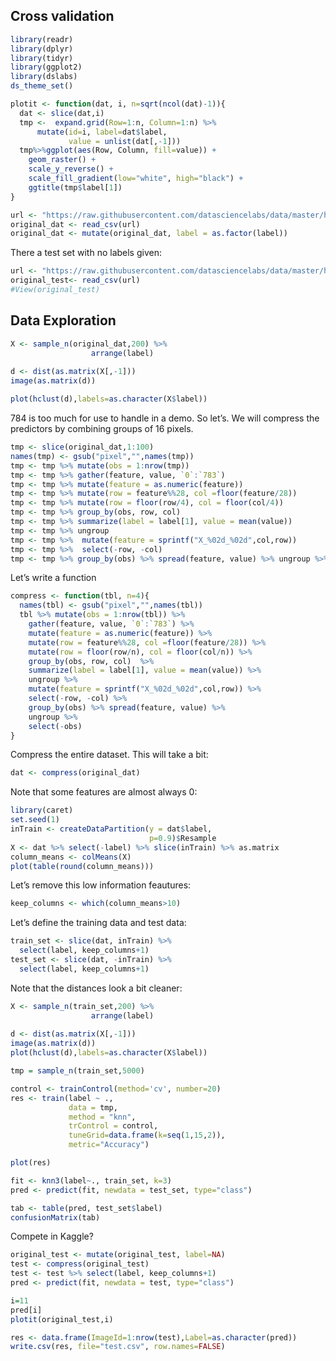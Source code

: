 ## Cross validation
```r
library(readr)
library(dplyr)
library(tidyr)
library(ggplot2)
library(dslabs)
ds_theme_set()
```

```r
plotit <- function(dat, i, n=sqrt(ncol(dat)-1)){
  dat <- slice(dat,i)
  tmp <-  expand.grid(Row=1:n, Column=1:n) %>%  
      mutate(id=i, label=dat$label,  
             value = unlist(dat[,-1]))
  tmp%>%ggplot(aes(Row, Column, fill=value)) + 
    geom_raster() + 
    scale_y_reverse() +
    scale_fill_gradient(low="white", high="black") +
    ggtitle(tmp$label[1])
}
```


```r
url <- "https://raw.githubusercontent.com/datasciencelabs/data/master/hand-written-digits-train.csv"
original_dat <- read_csv(url)
original_dat <- mutate(original_dat, label = as.factor(label))
```

There a test set with no labels given:

```r
url <- "https://raw.githubusercontent.com/datasciencelabs/data/master/hand-written-digits-test.csv"
original_test<- read_csv(url)
#View(original_test)
```

## Data Exploration

```r
X <- sample_n(original_dat,200) %>% 
                  arrange(label)
                   
d <- dist(as.matrix(X[,-1]))
image(as.matrix(d))

plot(hclust(d),labels=as.character(X$label))
``` 

784 is too much for use to handle in a demo. So let's. We will compress the  predictors by combining groups of 16 pixels. 

```r
tmp <- slice(original_dat,1:100)
names(tmp) <- gsub("pixel","",names(tmp))
tmp <- tmp %>% mutate(obs = 1:nrow(tmp)) 
tmp <- tmp %>% gather(feature, value, `0`:`783`) 
tmp <- tmp %>% mutate(feature = as.numeric(feature))
tmp <- tmp %>% mutate(row = feature%%28, col =floor(feature/28))
tmp <- tmp %>% mutate(row = floor(row/4), col = floor(col/4))
tmp <- tmp %>% group_by(obs, row, col) 
tmp <- tmp %>% summarize(label = label[1], value = mean(value)) 
tmp <- tmp %>% ungroup
tmp <- tmp %>%  mutate(feature = sprintf("X_%02d_%02d",col,row))
tmp <- tmp %>%  select(-row, -col) 
tmp <- tmp %>% group_by(obs) %>% spread(feature, value) %>% ungroup %>% select(-obs)
```

Let's write a function

```r
compress <- function(tbl, n=4){
  names(tbl) <- gsub("pixel","",names(tbl))
  tbl %>% mutate(obs = 1:nrow(tbl)) %>% 
    gather(feature, value, `0`:`783`) %>% 
    mutate(feature = as.numeric(feature)) %>% 
    mutate(row = feature%%28, col =floor(feature/28)) %>% 
    mutate(row = floor(row/n), col = floor(col/n)) %>% 
    group_by(obs, row, col)  %>% 
    summarize(label = label[1], value = mean(value)) %>% 
    ungroup %>% 
    mutate(feature = sprintf("X_%02d_%02d",col,row)) %>% 
    select(-row, -col) %>% 
    group_by(obs) %>% spread(feature, value) %>% 
    ungroup %>% 
    select(-obs)
}
```

Compress the entire dataset. This will take a bit:


```r
dat <- compress(original_dat)
```

Note that some features are almost always 0:

```r
library(caret)
set.seed(1)
inTrain <- createDataPartition(y = dat$label,
                               p=0.9)$Resample
X <- dat %>% select(-label) %>% slice(inTrain) %>% as.matrix
column_means <- colMeans(X)
plot(table(round(column_means)))
```

Let's remove this low information feautures:

```r
keep_columns <- which(column_means>10)
``` 

Let's define the training data and test data:

```r
train_set <- slice(dat, inTrain) %>% 
  select(label, keep_columns+1)
test_set <- slice(dat, -inTrain) %>% 
  select(label, keep_columns+1)
```

Note that the distances look a bit cleaner:
```r
X <- sample_n(train_set,200) %>% 
                  arrange(label)
                   
d <- dist(as.matrix(X[,-1]))
image(as.matrix(d))
plot(hclust(d),labels=as.character(X$label))
``` 



```r
tmp = sample_n(train_set,5000)

control <- trainControl(method='cv', number=20)
res <- train(label ~ .,
             data = tmp,
             method = "knn",
             trControl = control,
             tuneGrid=data.frame(k=seq(1,15,2)),
             metric="Accuracy")

plot(res)

fit <- knn3(label~., train_set, k=3)
pred <- predict(fit, newdata = test_set, type="class")

tab <- table(pred, test_set$label)
confusionMatrix(tab)
```


Compete in Kaggle?

```r
original_test <- mutate(original_test, label=NA)
test <- compress(original_test)
test <- test %>% select(label, keep_columns+1)
pred <- predict(fit, newdata = test, type="class")

i=11
pred[i]
plotit(original_test,i)

res <- data.frame(ImageId=1:nrow(test),Label=as.character(pred))
write.csv(res, file="test.csv", row.names=FALSE)
```

